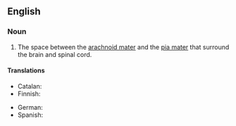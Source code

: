 ==English==
===Noun===
{{en-noun}}
{{wikipedia}}

# {{context|anatomy|lang=en}} The space between the [[arachnoid mater]] and the [[pia mater]] that surround the brain and spinal cord.

====Translations====
{{trans-top|space between the arachnoid mater}}
* Catalan: {{t|ca|espai subaracnoïdal|m}}
* Finnish: {{t|fi|lukinkalvonalaistila}}
{{trans-mid}}
* German: {{t|de|Subarachnoidalraum|m}}
* Spanish: {{t|es|espacio subaracnoideo|m}}
{{trans-bottom}}